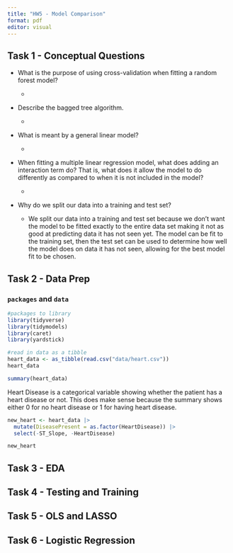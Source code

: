 ```yaml
---
title: "HW5 - Model Comparison"
format: pdf
editor: visual
---
```


## Task 1 - Conceptual Questions

-   What is the purpose of using cross-validation when fitting a random forest model?

    -   

-   Describe the bagged tree algorithm.

    -   

-   What is meant by a general linear model?

    -   

-   When fitting a multiple linear regression model, what does adding an interaction term do? That is, what does it allow the model to do differently as compared to when it is not included in the model?

    -   

-   Why do we split our data into a training and test set?

    -   We split our data into a training and test set because we don't want the model to be fitted exactly to the entire data set making it not as good at predicting data it has not seen yet. The model can be fit to the training set, then the test set can be used to determine how well the model does on data it has not seen, allowing for the best model fit to be chosen.

## Task 2 - Data Prep

### `packages` and `data`

```r
#packages to library
library(tidyverse)
library(tidymodels)
library(caret)
library(yardstick)

#read in data as a tibble
heart_data <- as_tibble(read.csv("data/heart.csv"))
heart_data
```

```r
summary(heart_data)
```

Heart Disease is a categorical variable showing whether the patient has a heart disease or not. This does make sense because the summary shows either 0 for no heart disease or 1 for having heart disease.

```r
new_heart <- heart_data |> 
  mutate(DiseasePresent = as.factor(HeartDisease)) |>
  select(-ST_Slope, -HeartDisease)

new_heart
```

## Task 3 - EDA

## Task 4 - Testing and Training

## Task 5 - OLS and LASSO

## Task 6 - Logistic Regression
